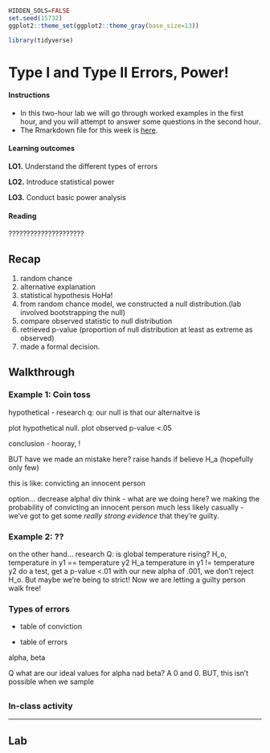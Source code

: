 ```r
HIDDEN_SOLS=FALSE
set.seed(15732)
ggplot2::theme_set(ggplot2::theme_gray(base_size=13))

library(tidyverse)
```

# Type I and Type II Errors, Power! {#chap-typeerror}


<div class="lo">
#### Instructions {-}
  
- In this two-hour lab we will go through worked examples in the first hour, and you will attempt to answer some questions in the second hour.
- The Rmarkdown file for this week is [here](https://uoe-psychology.github.io/uoe_psystats/dapr1/labsheets/week_14_practice.Rmd).


#### Learning outcomes {-}

**LO1.** Understand the different types of errors 

**LO2.** Introduce statistical power  

**LO3.** Conduct basic power analysis 

#### Reading {-}

?????????????????????

</div>


## Recap


1. random chance
1. alternative explanation
1. statistical hypothesis HoHa!
1. from random chance model, we constructed a null distribution.(lab involved bootstrapping the null)
1. compare observed statistic to null distribution
1. retrieved p-value (proportion of null distribution at least as extreme as observed)
1. made a formal decision.


## Walkthrough

### Example 1: Coin toss {-}    

hypothetical - research q: 
our null is that 
our alternaitve is 

plot hypothetical null.
plot observed
p-value <.05

conclusion - hooray, !

BUT have we made an mistake here? 
raise hands if believe H_a (hopefully only few) 

this is like: 
convicting an innocent person


option... decrease alpha!
div think - what are we doing here? we making the probability of convicting an innocent person much less likely 
casually - we've got to get some *really strong evidence* that they're guilty. 

### Example 2: ??

on the other hand...
research Q: is global temperature rising? 
H_o, temperature in y1 == temperature y2
H_a temperature in y1 != temperature y2
do a test, 
get a p-value <.01
with our new alpha of .001, we don't reject H_o. 
But maybe we're being to strict! 
Now we are letting a guilty person walk free!


### Types of errors

- table of conviction

- table of errors 

alpha, beta


Q what are our ideal values for alpha nad beta? 
A 0 and 0. 
BUT, this isn't possible when we sample



## 

### In-class activity





---

## Lab




